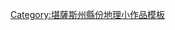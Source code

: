 {{asbox
| image     = Flag of Kansas.svg
| pix       = 
| subject   = 地理
| qualifier = 堪薩斯州[[克莱县 (堪萨斯州)|克莱县]] 
| category  = 中北堪薩斯州地理小作品
| tempsort  =  Clay
| name      = Template:ClayCountyKS-geo-stub
}}
<noinclude>
[[Category:堪薩斯州縣份地理小作品模板]]
</noinclude>